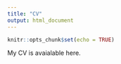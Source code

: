 ---
title: "CV"
output: html_document
---

```{r setup, include=FALSE}
knitr::opts_chunk$set(echo = TRUE)
```

My CV is avaialable here. 
